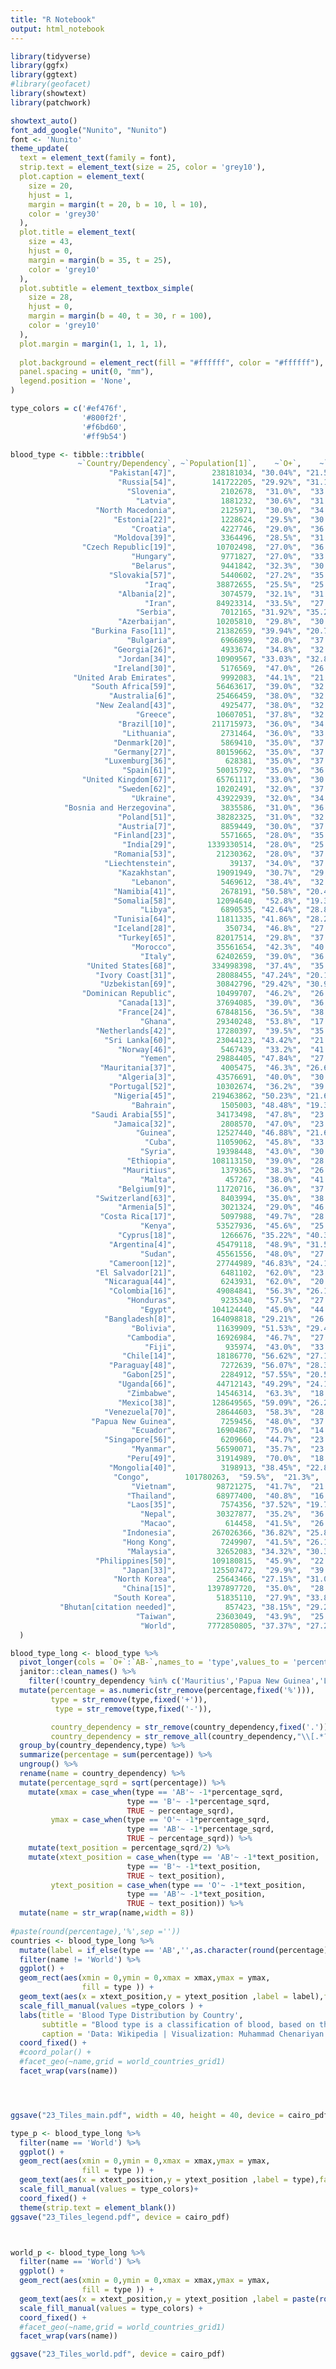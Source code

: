 ```yaml
---
title: "R Notebook"
output: html_notebook
---
```


```r
library(tidyverse)
library(ggfx)
library(ggtext)
#library(geofacet)
library(showtext)
library(patchwork)

showtext_auto()
font_add_google("Nunito", "Nunito")
font <- 'Nunito'
theme_update(
  text = element_text(family = font),
  strip.text = element_text(size = 25, color = 'grey10'),
  plot.caption = element_text(
    size = 20,
    hjust = 1,
    margin = margin(t = 20, b = 10, l = 10),
    color = 'grey30'
  ),
  plot.title = element_text(
    size = 43,
    hjust = 0,
    margin = margin(b = 35, t = 25),
    color = 'grey10'
  ),
  plot.subtitle = element_textbox_simple(
    size = 28,
    hjust = 0,
    margin = margin(b = 40, t = 30, r = 100),
    color = 'grey10'
  ),
  plot.margin = margin(1, 1, 1, 1),
  
  plot.background = element_rect(fill = "#ffffff", color = "#ffffff"),
  panel.spacing = unit(0, "mm"),
  legend.position = 'None',
)

type_colors = c('#ef476f',
                '#800f2f',
                '#f6bd60',
                '#ff9b54')

```


```r
blood_type <- tibble::tribble(
               ~`Country/Dependency`, ~`Population[1]`,    ~`O+`,    ~`A+`,    ~`B+`,   ~`AB+`,   ~`O-`,   ~`A-`,   ~`B-`,  ~`AB-`,
                      "Pakistan[47]",        238181034, "30.04%", "21.53%", "30.24%",  "8.83%",  "3.1%", "2.22%", "3.13%", "0.91%",
                        "Russia[54]",        141722205, "29.92%", "31.19%", "17.17%",  "6.72%", "5.28%", "5.51%", "3.03%", "1.18%",
                          "Slovenia",          2102678,  "31.0%",  "33.0%",  "12.0%",   "6.0%",  "7.0%",  "7.0%",  "3.0%",  "1.0%",
                            "Latvia",          1881232,  "30.6%",  "31.0%",  "17.0%",   "6.0%",  "5.4%",  "6.0%",  "3.0%",  "1.0%",
                   "North Macedonia",          2125971,  "30.0%",  "34.0%",  "15.0%",   "6.0%",  "5.0%",  "6.0%",  "3.0%",  "1.0%",
                       "Estonia[22]",          1228624,  "29.5%",  "30.8%",  "20.7%",   "6.3%",  "4.3%",  "4.5%",  "3.0%",  "0.9%",
                           "Croatia",          4227746,  "29.0%",  "36.0%",  "15.0%",   "5.0%",  "5.0%",  "6.0%",  "3.0%",  "1.0%",
                       "Moldova[39]",          3364496,  "28.5%",  "31.8%",  "17.6%",   "7.0%",  "5.0%",  "6.0%",  "3.0%",  "1.1%",
                "Czech Republic[19]",         10702498,  "27.0%",  "36.0%",  "15.0%",   "7.0%",  "5.0%",  "6.0%",  "3.0%",  "1.0%",
                           "Hungary",          9771827,  "27.0%",  "33.0%",  "16.0%",   "8.0%",  "5.0%",  "7.0%",  "3.0%",  "1.0%",
                           "Belarus",          9441842,  "32.3%",  "30.6%",  "15.3%",   "6.8%",  "5.7%",  "5.4%",  "2.7%",  "1.2%",
                      "Slovakia[57]",          5440602,  "27.2%",  "35.7%",  "15.3%",   "6.8%",  "4.8%",  "6.3%",  "2.7%",  "1.2%",
                              "Iraq",         38872655,  "25.5%",  "25.0%",  "32.6%",   "7.4%",  "3.6%",  "2.7%",  "2.7%",  "0.9%",
                        "Albania[2]",          3074579,  "32.1%",  "31.2%",  "14.5%",   "5.2%",  "6.0%",  "5.5%",  "2.6%",  "0.9%",
                              "Iran",         84923314,  "33.5%",  "27.0%",  "22.2%",   "7.0%",  "4.0%",  "3.0%",  "2.5%",  "0.8%",
                            "Serbia",          7012165, "31.92%", "35.28%",  "12.6%",   "4.2%", "6.08%", "6.72%",  "2.4%",  "0.8%",
                        "Azerbaijan",         10205810,  "29.8%",  "30.0%",  "21.1%",   "9.0%",  "3.3%",  "3.4%",  "2.4%",  "1.0%",
                  "Burkina Faso[11]",         21382659, "39.94%", "20.79%", "26.34%",  "5.17%", "3.36%", "1.75%", "2.22%", "0.43%",
                          "Bulgaria",          6966899,  "28.0%",  "37.4%",  "12.8%",   "6.8%",  "5.0%",  "6.6%",  "2.2%",  "1.2%",
                       "Georgia[26]",          4933674,  "34.8%",  "32.3%",  "11.9%",   "6.0%",  "6.2%",  "5.7%",  "2.1%",  "1.0%",
                        "Jordan[34]",         10909567, "33.03%", "32.86%", "16.56%",  "6.28%",  "4.4%", "3.97%", "2.06%", "0.84%",
                       "Ireland[30]",          5176569,  "47.0%",  "26.0%",   "9.0%",   "2.0%",  "8.0%",  "5.0%",  "2.0%",  "1.0%",
              "United Arab Emirates",          9992083,  "44.1%",  "21.9%",  "20.9%",   "4.3%",  "4.3%",  "2.1%",  "2.0%",  "0.4%",
                  "South Africa[59]",         56463617,  "39.0%",  "32.0%",  "12.0%",   "3.0%",  "6.0%",  "5.0%",  "2.0%",  "1.0%",
                      "Australia[6]",         25466459,  "38.0%",  "32.0%",  "12.0%",   "4.0%",  "7.0%",  "6.0%",  "2.0%",  "1.0%",
                   "New Zealand[43]",          4925477,  "38.0%",  "32.0%",   "9.0%",   "3.0%",  "9.0%",  "6.0%",  "2.0%",  "1.0%",
                            "Greece",         10607051,  "37.8%",  "32.2%",  "11.0%",   "4.0%",  "6.6%",  "5.7%",  "2.0%",  "0.7%",
                        "Brazil[10]",        211715973,  "36.0%",  "34.0%",   "8.0%",   "2.5%",  "9.0%",  "8.0%",  "2.0%",  "0.5%",
                         "Lithuania",          2731464,  "36.0%",  "33.0%",  "11.0%",   "4.0%",  "7.0%",  "6.0%",  "2.0%",  "1.0%",
                       "Denmark[20]",          5869410,  "35.0%",  "37.0%",   "8.0%",   "4.0%",  "6.0%",  "7.0%",  "2.0%",  "1.0%",
                       "Germany[27]",         80159662,  "35.0%",  "37.0%",   "9.0%",   "4.0%",  "6.0%",  "6.0%",  "2.0%",  "1.0%",
                     "Luxemburg[36]",           628381,  "35.0%",  "37.0%",   "9.0%",   "4.0%",  "6.0%",  "6.0%",  "2.0%",  "1.0%",
                         "Spain[61]",         50015792,  "35.0%",  "36.0%",   "8.0%",   "2.5%",  "9.0%",  "7.0%",  "2.0%",  "0.5%",
                "United Kingdom[67]",         65761117,  "33.0%",  "30.5%",   "8.0%",   "2.0%", "12.6%", "11.0%",  "2.0%",  "1.0%",
                        "Sweden[62]",         10202491,  "32.0%",  "37.0%",  "10.0%",   "5.0%",  "6.0%",  "7.0%",  "2.0%",  "1.0%",
                           "Ukraine",         43922939,  "32.0%",  "34.0%",  "15.0%",   "5.0%",  "5.0%",  "6.0%",  "2.0%",  "1.0%",
            "Bosnia and Herzegovina",          3835586,  "31.0%",  "36.0%",  "12.0%",   "6.0%",  "5.0%",  "7.0%",  "2.0%",  "1.0%",
                        "Poland[51]",         38282325,  "31.0%",  "32.0%",  "15.0%",   "7.0%",  "6.0%",  "6.0%",  "2.0%",  "1.0%",
                        "Austria[7]",          8859449,  "30.0%",  "37.0%",  "12.0%",   "5.0%",  "6.0%",  "7.0%",  "2.0%", "0.45%",
                       "Finland[23]",          5571665,  "28.0%",  "35.0%",  "16.0%",   "7.0%",  "5.0%",  "6.0%",  "2.0%",  "1.0%",
                         "India[29]",       1339330514,  "28.0%",  "25.8%",  "32.0%",  "14.7%", "2.03%", "1.36%",  "2.0%", "0.48%",
                       "Romania[53]",         21230362,  "28.0%",  "37.0%",  "14.0%",   "7.0%",  "5.0%",  "6.0%",  "2.0%",  "1.0%",
                     "Liechtenstein",            39137,  "34.0%",  "37.0%",  "10.0%",   "4.0%",  "6.0%",  "6.5%",  "1.8%",  "0.7%",
                        "Kazakhstan",         19091949,  "30.7%",  "29.8%",  "24.2%",   "8.3%",  "2.3%",  "2.2%",  "1.8%",  "0.7%",
                           "Lebanon",          5469612,  "38.4%",  "32.3%",   "9.5%",   "3.2%",  "7.7%",  "6.5%",  "1.7%",  "0.7%",
                       "Namibia[41]",          2678191, "50.58%", "20.49%", "20.21%",  "1.02%", "4.22%", "1.71%", "1.69%", "0.08%",
                       "Somalia[58]",         12094640,  "52.8%", "19.36%", "12.32%",  "3.52%",  "7.2%", "2.64%", "1.68%", "0.48%",
                             "Libya",          6890535, "42.64%", "28.86%", "11.19%",   "4.5%", "6.26%", "4.24%", "1.64%", "0.67%",
                       "Tunisia[64]",         11811335, "41.86%", "28.21%", "16.38%",  "4.55%", "4.14%", "2.79%", "1.62%", "0.45%",
                       "Iceland[28]",           350734,  "46.8%",  "27.2%",   "9.0%",   "2.0%",  "8.2%",  "4.8%",  "1.6%",  "0.4%",
                        "Turkey[65]",         82017514,  "29.8%",  "37.8%",  "14.2%",   "7.2%",  "3.9%",  "4.7%",  "1.6%",  "0.8%",
                           "Morocco",         35561654,  "42.3%",  "40.8%",  "14.0%",   "4.0%",  "4.5%",  "3.1%",  "1.5%",  "0.4%",
                             "Italy",         62402659,  "39.0%",  "36.0%",   "7.5%",   "2.5%",  "7.0%",  "6.0%",  "1.5%",  "0.5%",
                 "United States[68]",        334998398,  "37.4%",  "35.7%",   "8.5%",   "3.4%",  "6.6%",  "6.3%",  "1.5%",  "0.6%",
                   "Ivory Coast[31]",         28088455, "47.24%", "20.19%",  "21.7%",  "3.82%", "3.73%", "1.54%", "1.48%",  "0.3%",
                    "Uzbekistan[69]",         30842796, "29.42%", "30.93%", "24.98%",  "9.27%", "1.68%", "1.77%", "1.42%", "0.53%",
                "Dominican Republic",         10499707,  "46.2%",  "26.4%",  "16.9%",   "3.1%",  "3.7%",  "2.1%",  "1.4%",  "0.2%",
                        "Canada[13]",         37694085,  "39.0%",  "36.0%",   "7.6%",   "2.5%",  "7.0%",  "6.0%",  "1.4%",  "0.5%",
                        "France[24]",         67848156,  "36.5%",  "38.2%",   "7.7%",   "2.5%",  "6.5%",  "6.8%",  "1.4%",  "0.4%",
                             "Ghana",         29340248,  "53.8%",  "17.6%",  "18.3%",   "2.8%",  "4.5%",  "1.3%",  "1.3%",  "0.2%",
                   "Netherlands[42]",         17280397,  "39.5%",  "35.0%",   "6.7%",   "2.5%",  "7.5%",  "7.0%",  "1.3%",  "0.5%",
                     "Sri Lanka[60]",         23044123, "43.42%",  "21.0%", "25.78%",  "5.13%", "2.12%", "1.04%", "1.25%", "0.26%",
                        "Norway[46]",          5467439,  "33.2%",  "41.6%",   "6.8%",   "3.4%",  "5.8%",  "7.4%",  "1.2%",  "0.6%",
                             "Yemen",         29884405, "47.84%",  "27.5%", "15.32%",  "2.14%", "3.66%",  "2.1%", "1.17%", "0.16%",
                    "Mauritania[37]",          4005475,  "46.3%", "26.68%", "17.47%",  "3.85%",  "2.8%",  "1.6%",  "1.1%",  "0.2%",
                        "Algeria[3]",         43576691,  "40.0%",  "30.0%",  "15.0%",  "4.25%",  "6.6%",  "2.3%",  "1.1%", "0.75%",
                      "Portugal[52]",         10302674,  "36.2%",  "39.8%",   "6.6%",   "2.9%",  "6.1%",  "6.8%",  "1.1%",  "0.5%",
                       "Nigeria[45]",        219463862, "50.23%", "21.61%", "19.59%",  "3.47%",  "2.7%", "1.16%", "1.05%", "0.19%",
                           "Bahrain",          1505003, "48.48%", "19.35%", "22.61%",  "3.67%", "3.27%", "1.33%", "1.04%", "0.25%",
                  "Saudi Arabia[55]",         34173498,  "47.8%",  "23.9%",  "17.0%",   "4.0%",  "4.0%",  "2.0%",  "1.0%",  "0.3%",
                       "Jamaica[32]",          2808570,  "47.0%",  "23.0%",  "20.0%",   "3.0%",  "3.5%",  "2.0%",  "1.0%",  "0.5%",
                            "Guinea",         12527440, "46.88%", "21.64%", "22.86%",  "4.52%",  "2.0%",  "0.9%",  "1.0%",  "0.2%",
                              "Cuba",         11059062,  "45.8%",  "33.5%",  "10.2%",   "2.9%",  "3.6%",  "2.8%",  "1.0%",  "0.2%",
                             "Syria",         19398448,  "43.0%",  "30.0%",  "14.0%",   "3.7%",  "5.0%",  "3.0%",  "1.0%",  "0.3%",
                          "Ethiopia",        108113150,  "39.0%",  "28.0%",  "21.0%",   "5.0%",  "3.0%",  "2.0%",  "1.0%",  "1.0%",
                         "Mauritius",          1379365,  "38.3%",  "26.0%",  "25.0%",   "6.7%",  "1.7%",  "1.0%",  "1.0%",  "0.3%",
                             "Malta",           457267,  "38.0%",  "41.0%",   "7.0%",   "3.0%",  "5.0%",  "4.5%",  "1.0%",  "0.5%",
                        "Belgium[9]",         11720716,  "36.0%",  "37.0%",   "9.0%",   "3.0%",  "6.0%",  "7.0%",  "1.0%",  "1.0%",
                   "Switzerland[63]",          8403994,  "35.0%",  "38.0%",   "8.0%",   "4.0%",  "6.0%",  "7.0%",  "1.0%",  "1.0%",
                        "Armenia[5]",          3021324,  "29.0%",  "46.3%",  "12.0%",   "5.6%",  "2.0%",  "3.7%",  "1.0%",  "0.4%",
                    "Costa Rica[17]",          5097988,  "49.7%",  "28.5%",  "12.4%",   "3.0%",  "3.4%",  "1.9%",  "0.9%",  "0.2%",
                             "Kenya",         53527936,  "45.6%",  "25.2%", "21.28%",   "4.2%",  "1.8%",  "1.0%",  "0.9%", "0.02%",
                        "Cyprus[18]",          1266676, "35.22%", "40.35%", "11.11%",  "4.72%", "3.85%", "3.48%", "0.87%", "0.40%",
                      "Argentina[4]",         45479118,  "48.9%", "31.54%",   "8.0%",  "2.45%",  "4.9%", "3.16%",  "0.8%", "0.25%",
                             "Sudan",         45561556,  "48.0%",  "27.7%",  "15.2%",   "2.8%",  "3.5%",  "1.8%",  "0.8%",  "0.2%",
                      "Cameroon[12]",         27744989, "46.83%", "24.15%", "21.06%",  "4.29%", "1.79%", "0.92%",  "0.8%", "0.16%",
                   "El Salvador[21]",          6481102,  "62.0%",  "23.0%",  "11.0%",   "1.0%",  "1.0%",  "1.0%",  "0.7%",  "0.3%",
                     "Nicaragua[44]",          6243931,  "62.0%",  "20.0%",  "11.0%",   "4.0%",  "1.0%",  "1.0%",  "0.7%",  "0.3%",
                      "Colombia[16]",         49084841,  "56.3%", "26.11%",  "7.28%",  "1.47%", "5.13%",  "2.7%",  "0.7%", "0.31%",
                          "Honduras",          9235340,  "57.5%",  "27.0%",   "7.8%",   "2.5%",  "2.7%",  "1.7%",  "0.6%",  "0.2%",
                             "Egypt",        104124440,  "45.0%",  "44.0%",   "7.4%",   "4.8%",  "5.0%",  "2.0%",  "0.6%",  "0.2%",
                     "Bangladesh[8]",        164098818, "29.21%",  "26.3%", "33.12%",  "9.59%", "0.53%", "0.48%",  "0.6%", "0.17%",
                           "Bolivia",         11639909, "51.53%", "29.45%", "10.11%",  "1.15%", "4.39%", "2.73%", "0.54%",  "0.1%",
                          "Cambodia",         16926984,  "46.7%",  "27.2%",  "18.5%",   "4.9%",  "1.3%",  "0.8%",  "0.5%",  "0.1%",
                              "Fiji",           935974,  "43.0%",  "33.3%",  "16.5%",   "4.8%",  "1.0%",  "0.7%",  "0.5%",  "0.2%",
                         "Chile[14]",         18186770, "56.62%", "27.16%",  "8.78%",  "1.90%", "3.29%", "1.63%", "0.49%", "0.13%",
                      "Paraguay[48]",          7272639, "56.07%", "28.32%",  "4.72%",  "1.38%", "5.89%", "2.97%", "0.49%", "0.15%",
                         "Gabon[25]",          2284912, "57.55%", "20.52%", "17.19%",  "2.54%", "1.35%", "0.48%", "0.41%", "0.06%",
                        "Uganda[66]",         44712143, "49.29%", "24.11%", "20.29%",  "4.41%", "1.01%", "0.49%", "0.41%", "0.09%",
                          "Zimbabwe",         14546314,  "63.3%",  "18.5%",  "14.6%",  "0.99%",  "1.7%",  "0.5%",  "0.4%", "0.01%",
                        "Mexico[38]",        128649565, "59.09%", "26.23%",  "8.53%",  "1.73%", "2.73%", "1.21%", "0.40%", "0.08%",
                     "Venezuela[70]",         28644603,  "58.3%",  "28.2%",   "5.6%",   "1.9%",  "3.7%",  "1.8%",  "0.4%",  "0.1%",
                  "Papua New Guinea",          7259456,  "48.0%",  "37.2%",   "9.6%",   "2.8%",  "1.0%",  "0.8%",  "0.4%",  "0.2%",
                           "Ecuador",         16904867,  "75.0%",  "14.0%",   "7.1%",   "0.5%", "2.38%",  "0.7%",  "0.3%", "0.02%",
                     "Singapore[56]",          6209660,  "44.7%",  "23.9%",  "24.5%",   "5.6%",  "0.6%",  "0.3%",  "0.3%",  "0.1%",
                           "Myanmar",         56590071,  "35.7%",  "23.8%",  "32.7%",  "6.95%",  "0.3%",  "0.2%",  "0.3%", "0.05%",
                          "Peru[49]",         31914989,  "70.0%",  "18.4%",   "7.8%",   "1.6%",  "1.4%",  "0.5%", "0.28%", "0.02%",
                      "Mongolia[40]",          3198913, "38.45%", "22.89%", "29.93%",  "7.83%", "0.35%", "0.21%", "0.27%", "0.07%",
                       "Congo",        101780263,  "59.5%",  "21.3%",  "15.2%",   "2.4%",  "1.0%",  "0.3%",  "0.2%",  "0.1%",
                           "Vietnam",         98721275,  "41.7%",  "21.9%",  "30.8%",  "4.98%",  "0.3%",  "0.1%",  "0.2%", "0.02%",
                          "Thailand",         68977400,  "40.8%",  "16.9%",  "36.8%",  "4.97%",  "0.2%",  "0.1%",  "0.2%", "0.03%",
                          "Laos[35]",          7574356, "37.52%", "19.73%", "35.36%",  "6.85%",  "0.2%",  "0.1%",  "0.2%", "0.05%",
                             "Nepal",         30327877,  "35.2%",  "36.3%",  "27.1%",   "2.6%",  "0.3%",  "0.2%",  "0.2%",  "0.1%",
                             "Macao",           614458,  "41.5%",  "26.1%",  "25.4%",   "6.3%", "0.33%", "0.17%", "0.15%", "0.05%",
                         "Indonesia",        267026366, "36.82%", "25.87%", "28.85%",  "7.96%", "0.18%", "0.13%", "0.15%", "0.04%",
                         "Hong Kong",          7249907,  "41.5%", "26.13%", "25.34%",  "6.35%", "0.32%", "0.17%", "0.14%", "0.05%",
                          "Malaysia",         32652083, "34.32%", "30.35%", "27.37%",  "7.46%", "0.17%", "0.15%", "0.14%", "0.04%",
                   "Philippines[50]",        109180815,  "45.9%",  "22.9%",  "24.9%",  "5.97%",  "0.1%",  "0.1%",  "0.1%", "0.03%",
                         "Japan[33]",        125507472,  "29.9%",  "39.8%",  "19.9%",   "9.9%", "0.15%",  "0.2%",  "0.1%", "0.05%",
                       "North Korea",         25643466, "27.15%", "31.08%", "30.15%", "11.32%", "0.08%",  "0.1%",  "0.1%", "0.03%",
                         "China[15]",       1397897720,  "35.0%",  "28.0%",  "28.0%",   "8.0%",  "0.1%", "0.08%", "0.09%", "0.03%",
                       "South Korea",         51835110,  "27.9%", "33.87%", "26.92%", "10.98%",  "0.1%", "0.13%", "0.08%", "0.02%",
           "Bhutan[citation needed]",           857423, "38.15%", "29.27%", "23.86%",  "8.41%", "0.06%", "0.04%", "0.04%", "0.01%",
                            "Taiwan",         23603049,  "43.9%",  "25.9%",  "23.9%",   "6.0%", "0.17%",  "0.1%", "0.01%", "0.02%",
                             "World",       7772850805, "37.37%", "27.24%", "22.83%",  "6.22%", "2.69%", "2.09%", "1.16%",  "0.4%"
  )


```

```r
blood_type_long <- blood_type %>% 
  pivot_longer(cols = `O+`:`AB-`,names_to = 'type',values_to = 'percentage') %>% 
  janitor::clean_names() %>% 
    filter(!country_dependency %in% c('Mauritius','Papua New Guinea','Liechtenstein','Luxemburg')) %>% 
  mutate(percentage = as.numeric(str_remove(percentage,fixed('%'))),
         type = str_remove(type,fixed('+')),
          type = str_remove(type,fixed('-')),

         country_dependency = str_remove(country_dependency,fixed('.')),
         country_dependency = str_remove_all(country_dependency,"\\[.*?\\]")) %>% 
  group_by(country_dependency,type) %>% 
  summarize(percentage = sum(percentage)) %>% 
  ungroup() %>% 
  rename(name = country_dependency) %>% 
  mutate(percentage_sqrd = sqrt(percentage)) %>% 
    mutate(xmax = case_when(type == 'AB'~ -1*percentage_sqrd,
                          type == 'B'~ -1*percentage_sqrd,
                          TRUE ~ percentage_sqrd),
         ymax = case_when(type == 'O'~ -1*percentage_sqrd,
                          type == 'AB'~ -1*percentage_sqrd,
                          TRUE ~ percentage_sqrd)) %>% 
    mutate(text_position = percentage_sqrd/2) %>% 
    mutate(xtext_position = case_when(type == 'AB'~ -1*text_position,
                          type == 'B'~ -1*text_position,
                          TRUE ~ text_position),
         ytext_position = case_when(type == 'O'~ -1*text_position,
                          type == 'AB'~ -1*text_position,
                          TRUE ~ text_position)) %>%
  mutate(name = str_wrap(name,width = 8)) 
  
#paste(round(percentage),'%',sep =''))
countries <- blood_type_long %>% 
  mutate(label = if_else(type == 'AB','',as.character(round(percentage)))) %>% 
  filter(name != 'World') %>% 
  ggplot() +
  geom_rect(aes(xmin = 0,ymin = 0,xmax = xmax,ymax = ymax,
                fill = type )) +
  geom_text(aes(x = xtext_position,y = ytext_position ,label = label),family = font,color = 'grey20',size = 6) +
  scale_fill_manual(values =type_colors ) +
  labs(title = 'Blood Type Distribution by Country',
       subtitle = "Blood type is a classification of blood, based on the presence and absence of particluar antibodies and  antigenic in red blood cells. Blood types are inherited and represent contributions from both parents of an individual. The two most important blood type systems type <i style='color:#ef476f'>A</i>, <i style='color:#f6bd60'>B</i>, <i style='color:#800f2f'>AB</i>, and <i style='color:#ff9b54'>O</i>, with + or - which denotes the RhD status)",
       caption = 'Data: Wikipedia | Visualization: Muhammad Chenariyan Nakhaee @mcnakhaee') +
  coord_fixed() +
  #coord_polar() +
  #facet_geo(~name,grid = world_countries_grid1)
  facet_wrap(vars(name)) 




ggsave("23_Tiles_main.pdf", width = 40, height = 40, device = cairo_pdf)


```
```r
type_p <- blood_type_long %>% 
  filter(name == 'World') %>% 
  ggplot() +
  geom_rect(aes(xmin = 0,ymin = 0,xmax = xmax,ymax = ymax,
                fill = type )) +
  geom_text(aes(x = xtext_position,y = ytext_position ,label = type),family = font,color = 'white',size = 12) +
  scale_fill_manual(values = type_colors)+
  coord_fixed() +
  theme(strip.text = element_blank())
ggsave("23_Tiles_legend.pdf", device = cairo_pdf)




```

```r
world_p <- blood_type_long %>% 
  filter(name == 'World') %>% 
  ggplot() +
  geom_rect(aes(xmin = 0,ymin = 0,xmax = xmax,ymax = ymax,
                fill = type )) +
  geom_text(aes(x = xtext_position,y = ytext_position ,label = paste(round(percentage),'%',sep ='')),family = font,color = 'white',size = 12) +
  scale_fill_manual(values = type_colors) +
  coord_fixed() +
  #facet_geo(~name,grid = world_countries_grid1)
  facet_wrap(vars(name))

ggsave("23_Tiles_world.pdf", device = cairo_pdf)
```

